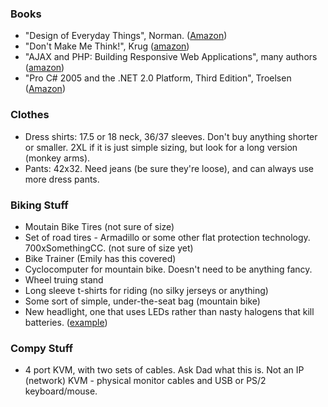 ===Books===
* "Design of Everyday Things", Norman. ([http://www.amazon.com/Design-Everyday-Things-Donald-Norman/dp/0465067107/sr=8-1/qid=1164909028/ref=pd_bbs_sr_1/102-9596148-3812120?ie=UTF8&s=books Amazon])
* "Don't Make Me Think!", Krug ([http://www.amazon.com/Dont-Make-Me-Think-Usability/dp/0321344758/sr=1-2/qid=1164910344/ref=pd_bbs_sr_2/102-9596148-3812120?ie=UTF8&s=books amazon])
* "AJAX and PHP: Building Responsive Web Applications", many authors ([http://www.amazon.com/AJAX-PHP-Building-Responsive-Applications/dp/1904811825/ref=pd_sim_b_2/102-9596148-3812120 amazon])
* "Pro C# 2005 and the .NET 2.0 Platform, Third Edition", Troelsen ([http://www.amazon.com/Pro-2005-NET-Platform-Third/dp/1590594193/sr=8-1/qid=1164909634/ref=pd_bbs_sr_1/102-9596148-3812120?ie=UTF8&s=books Amazon])

===Clothes===
* Dress shirts: 17.5 or 18 neck, 36/37 sleeves.  Don't buy anything shorter or smaller.  2XL if it is just simple sizing, but look for a long version (monkey arms).
* Pants: 42x32.  Need jeans (be sure they're loose), and can always use more dress pants.

===Biking Stuff===
* Moutain Bike Tires (not sure of size)
* Set of road tires - Armadillo or some other flat protection technology.  700xSomethingCC. (not sure of size yet)
* Bike Trainer (Emily has this covered)
* Cyclocomputer for mountain bike.  Doesn't need to be anything fancy.
* Wheel truing stand
* Long sleeve t-shirts for riding (no silky jerseys or anything)
* Some sort of simple, under-the-seat bag (mountain bike)
* New headlight, one that uses LEDs rather than nasty halogens that kill batteries.  ([http://www.nashbar.com/profile.cfm?category=&subcategory=&brand=&sku=18850&storetype=estore&estoreid=747&pagename=Estore%3A%20Lights%20on%20Sale example])

===Compy Stuff===
* 4 port KVM, with two sets of cables.  Ask Dad what this is.  Not an IP (network) KVM - physical monitor cables and USB or PS/2 keyboard/mouse.